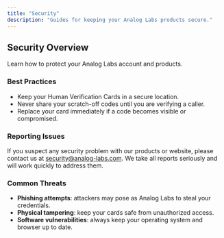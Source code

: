 ```yaml
---
title: "Security"
description: "Guides for keeping your Analog Labs products secure."
---
```


## Security Overview

Learn how to protect your Analog Labs account and products.

### Best Practices

- Keep your Human Verification Cards in a secure location.
- Never share your scratch-off codes until you are verifying a caller.
- Replace your card immediately if a code becomes visible or compromised.

### Reporting Issues

If you suspect any security problem with our products or website,
please contact us at [security@analog-labs.com](mailto:security@analog-labs.com).
We take all reports seriously and will work quickly to address them.

### Common Threats

- **Phishing attempts**: attackers may pose as Analog Labs to steal your credentials.
- **Physical tampering**: keep your cards safe from unauthorized access.
- **Software vulnerabilities**: always keep your operating system and browser up to date.

